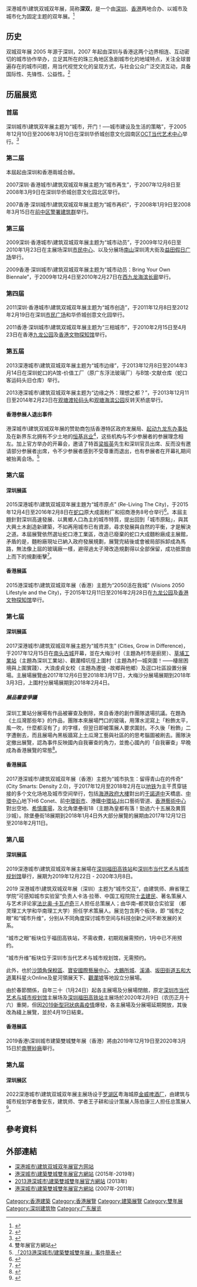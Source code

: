 {{Refimprove|time=2020-01-05T10:19:00+00:00}}
{{newsrelease|time=2014-09-26T15:06:59+00:00}}
深港城市\建筑双城双年展，简称'''深双'''，是一个由[[深圳|深圳]]、[[香港|香港]]两地合办、以城市及城市化为固定主题的双年展。<ref>{{Cite web |url=http://www.szhkbiennale.org/Subject/default.aspx?id=1 |title=深港城市\建築雙城雙年展-雙年展主旨 |access-date=2014-09-26 |archive-url=https://web.archive.org/web/20150303054238/http://www.szhkbiennale.org/Subject/default.aspx?id=1 |archive-date=2015-03-03 |dead-url=yes }}</ref>

== 历史 ==
双城双年展 2005 年源于深圳，2007 年起由深圳与香港这两个边界相连、互动密切的城市协作举办，立足其所在的珠三角地区急剧城市化的地域特点，关注全球普遍存在的城市问题，用当代视觉文化的呈现方式，与社会公众广泛交流互动，具备国际性、先锋性、公益性。<ref>{{Cite web|title=深港城市\建筑双城双年展|url=http://www.szhkbiennale.org.cn/About/|accessdate=|author=|date=|format=|publisher=|language=|archive-date=2020-05-05|archive-url=https://web.archive.org/web/20200505153019/http://www.szhkbiennale.org.cn/About/|dead-url=yes}}</ref>

== 历届展览 ==

=== 首届 ===
深圳城市\建筑双年展主题为“城市，开门！──城市建设及生活的策略”，于2005年12月10日至2006年3月10日在深圳华侨城创意文化园南区[[OCT当代艺术中心|OCT当代艺术中心]]举行。<ref>{{Cite web |url=http://site.douban.com/118088/room/776643/ |title=豆瓣網-深圳•香港城市\建筑双城双年展 |access-date=2014-09-26 |archive-date=2019-06-29 |archive-url=https://web.archive.org/web/20190629100548/https://site.douban.com/118088/room/776643/ |dead-url=no }}</ref>

===第二届===
本屆起由深圳和香港兩城合辦。

2007深圳·香港城市\建筑双城双年展主题为“城市再生”，于2007年12月8日至2008年3月9日在深圳华侨城创意文化园北区举行。

2007香港·深圳城市\建筑双城双年展主题为“城市再织”，于2008年1月9日至2008年3月15日在[[中區警署建築群|前中区警署建筑群]]举行。

===第三届===
2009深圳·香港城市\建筑双城双年展主题为“城市动员”，于2009年12月6日至2010年1月23日在主展场深圳[[市民中心_(深圳)|市民中心]]、以及分展场[[南山區|南山]]深圳湾大街及[[益田假日广场|益田假日广场]]举行。

2009香港·深圳城市\建筑双城双年展主题为“城市动员：Bring Your Own Biennale”，于2009年12月4日至2010年2月27日在[[西九龍海濱長廊|西九龙海滨长廊]]举行。

===第四届===
2011深圳·香港城市\建筑双城双年展主题为“城市创造”，于2011年12月8日至2012年2月19日在深圳[[市民中心_(深圳)|市民广场]]和华侨城创意文化园举行。

2011香港·深圳城市\建筑双城双年展主题为“三相城市”，于2010年2月15日至4月23日在香港[[九龍公園|九龙公园]]及[[香港文物探知館|香港文物探知馆]]举行。

===第五届===
2013深港城市\建筑双城双年展主题为“城市边缘”，于2013年12月8日至2014年3月14日在深圳蛇口的A馆-价值工厂（原广东浮法玻璃厂）与B馆-文献仓库（蛇口客运码头旧仓库）举行。

2013港深城市\建筑双城双年展主题为“边缘之外：理想之都？”，于2013年12月11日至2014年2月23日在[[觀塘碼頭|观塘渡轮码头]]和[[觀塘海濱花園|观塘海滨公园]]反转天桥底举行。

====香港参展人退出事件====

港深城市\建筑双城双年展的赞助商包括香港特区政府发展局、[[起動九龍東|起动九龙东办事处]]及在新界东北拥有不少土地的[[恒基兆業|恒基兆业]]<ref>雙年展官方網站</ref>，这些机构与不少参展者的参展理念相左。加上官方举办的开幕会，邀请了特首[[梁振英|梁振英]]先生和深圳官员出席、反而没有邀请部分参展者出席，令不少参展者感到不受尊重而退出，也有参展者在开幕礼期间被抬离会场。<ref>[https://www.facebook.com/notes/vangi-fong/2013%E6%B8%AF%E6%B7%B1%E5%9F%8E%E5%B8%82%E5%BB%BA%E7%AF%89%E9%9B%99%E5%9F%8E%E9%9B%99%E5%B9%B4%E5%B1%95%E4%BA%8B%E4%BB%B6%E7%B0%A1%E8%A1%A8/10151911504592713 「2013港深城市/建築雙城雙年展」事件簡表]</ref>

===第六届===
====深圳展區====
2015深港城市\建筑双城双年展主題为“城市原点” (Re-Living The City)，于2015年12月4日至2016年2月8日在[[蛇口|蛇口]]原大成面粉厂和招商港务8号仓举行<ref>{{Cite web |url=http://www.szhkbiennale.org/News/newsDe.aspx?id=10000744 |title=你看见了美，你就看见了未来——2015UABB上海发布会召开 |access-date=2015-08-31 |archive-url=https://web.archive.org/web/20150829022842/http://www.szhkbiennale.org/News/newsDe.aspx?id=10000744 |archive-date=2015-08-29 |dead-url=yes }}</ref>。本屆主題針對深圳高速發展、以異鄉人口為主的城市特質，提出回到「城市原點」，與其大興土木創造新建築，不如再用城市已有資源，尋求發展與自然的平衡，才是解決之道。本屆展覽依然選址蛇口港工業區，改造已廢棄的蛇口大成麵粉廠成主展館，矛盾的是，麵粉廠現址已納入政府發展規劃，展覽完結後或會被局部拆卸成為馬路，無法像上屆的玻璃廠一樣，避得過太子灣改造規劃得以全部保留，成功抵禦由上而下的規劃衝擊<ref>{{Cite web |url=http://www.hk01.com/%E5%A5%BD%E7%94%9F%E6%B4%BB/680/%E6%B7%B1%E5%9C%B3%E5%BB%BA%E7%AF%89%E9%9B%99%E5%B9%B4%E5%B1%95-1-%E4%B8%8D%E8%A6%81%E6%96%B0%E5%BB%BA%E7%AF%89-%E6%9C%AA%E4%BE%86%E5%9F%8E%E8%A6%8F%E5%80%A1%E5%8F%8D%E9%81%93%E8%80%8C%E8%A1%8C |title=香港01:【深圳建築雙年展（1）】不要新建築　未來城規倡反道而行 |access-date=2018-05-15 |archive-date=2019-06-29 |archive-url=https://web.archive.org/web/20190629181409/https://www.hk01.com/%E5%A5%BD%E7%94%9F%E6%B4%BB/680/%E6%B7%B1%E5%9C%B3%E5%BB%BA%E7%AF%89%E9%9B%99%E5%B9%B4%E5%B1%95-1-%E4%B8%8D%E8%A6%81%E6%96%B0%E5%BB%BA%E7%AF%89-%E6%9C%AA%E4%BE%86%E5%9F%8E%E8%A6%8F%E5%80%A1%E5%8F%8D%E9%81%93%E8%80%8C%E8%A1%8C |dead-url=no }}</ref>。

====香港展區====
2015港深城市\建筑双城双年展（香港）主题为“2050活在我城” (Visions 2050 Lifestyle and the City)，于2015年12月11日至2016年2月28日在[[九龍公園|九龙公园]]及[[香港文物探知館|香港文物探知馆]]举行。

=== 第七届 ===
====深圳展區====
2017深港城市\建筑双城双年展主题为“城市共生” (Cities, Grow in Difference)，于2017年12月15日在[[南头古城|南头古城]]开幕，並在大梅沙村（主題為村市是廚房）、[[草埔工業站|草埔工業站]]（主題為深圳工業站）、觀瀾樟坑徑上圍村（主題為村—城突圍！——棲居困境與上圍實踐）、大浪虔貞女校（主題為遷徙 -故鄉與他鄉）及逕口社區設置分展場。主展場展覽由2017年12月6日至2018年3月17日，大梅沙分展場展期到2018年3月3日，上圍村分展場展期到2018年2月4日。

=====展品審查爭議=====
深圳工業站分展場有作品被審查及刪除，來自香港的創作團隊退場抗議。在題為《土瓜灣那些年》的作品，團隊本來展場門口的玻璃，用薄水泥寫上「粉飾太平，風一吹，什麼都沒有了」的字樣，但翌日即被策展人要求圍封。不久後「粉飾」二字遭刪去，而且展場內黑板牆寫上土瓜灣工藝與社區的的思考腦圖被刷去。團隊決定撤出展覽，認為事件反映國內自我審查的角力，並擔心國內的「自我審查」早晚成為香港展覽的常態<ref>{{Cite web |url=https://thestandnews.com/art/%E6%B7%B1%E6%B8%AF%E5%BB%BA%E7%AF%89%E9%9B%99%E5%B9%B4%E5%B1%95%E5%86%8D%E7%88%86%E5%AF%A9%E6%9F%A5-%E8%A2%AB%E8%A6%81%E6%B1%82%E5%88%AA%E5%8E%BB-%E7%B2%89%E9%A3%BE%E5%A4%AA%E5%B9%B3-%E5%AD%97%E6%A8%A3-%E9%A6%99%E6%B8%AF%E8%97%9D%E8%A1%93%E5%AE%B6%E9%80%80%E5%87%BA%E6%8A%97%E8%AD%B0/ |title=深港建築雙年展再爆審查　被要求刪去「粉飾太平」字樣　香港藝術家退出抗議 |access-date=2018-01-24 |archive-date=2020-10-28 |archive-url=https://web.archive.org/web/20201028204655/https://www.thestandnews.com/art/%E6%B7%B1%E6%B8%AF%E5%BB%BA%E7%AF%89%E9%9B%99%E5%B9%B4%E5%B1%95%E5%86%8D%E7%88%86%E5%AF%A9%E6%9F%A5-%E8%A2%AB%E8%A6%81%E6%B1%82%E5%88%AA%E5%8E%BB-%E7%B2%89%E9%A3%BE%E5%A4%AA%E5%B9%B3-%E5%AD%97%E6%A8%A3-%E9%A6%99%E6%B8%AF%E8%97%9D%E8%A1%93%E5%AE%B6%E9%80%80%E5%87%BA%E6%8A%97%E8%AD%B0/ |dead-url=no }}</ref>。

====香港展區====
2017港深城市\建筑双城双年展（香港）主题为“城市执生：留得青山在的传奇” (City Smarts: Density 2.0)，于2017年12月至2018年2月在以[[港鐵|地铁]]为主干贯穿链接的多个文化场地及城市空间举行，包括[[海港政府大樓|海港政府大樓]]對出的[[干諾道中|干諾道中]]天橋底、[[中環中心|中環中心]]地下H6 Conet、前[[中環街市|中環街市]]、港鐵[[中環站|中環站]]J出口藝術管道、[[香港藝術中心|香港藝術中心]]對出空地、[[希慎廣場|希慎廣場]]，及北角堡壘街18（主題為皇都有落！勁過六十五展及異質沙城）。除堡壘街18展期到2018年1月4日外大部分展覽的展期由2017年12月12日至2018年2月11日。

=== 第八屆 ===
====深圳展區====
2019深港城市\建筑双城双年展主展場在[[福田站|深圳福田高铁站]]和[[当代艺术与城市规划展览馆_(深圳)|深圳市当代艺术与城市规划馆]]舉行，展期为2019年12月22日 - 2020年3月8日。

2019 深港城市\建筑双城双年展（深圳）主题为“城市交互”，由建筑师、麻省理工学院“可感知城市实验室”负责人卡洛·拉蒂、中国工程院院士[[孟建民_(建筑师)|孟建民]]、著名策展人与艺术评论家[[法比奥·卡瓦卢奇|法比奥·卡瓦卢奇]]三人担任总策展人；由华南–都灵联合实验室 （都灵理工大学和华南理工大学）担任学术策展人。展览包含两个板块，即 “城市之眼”和“城市升维”，分别从不同角度探讨城市空间与科技创新之间不断发展的关系。

“城市之眼”板块位于福田高铁站，不需收費，初期观展需预约，1月中已不用预约。

“城市升维”板块位于深圳市当代艺术与城市规划馆，无需预约。

此外，也於[[沙頭角保稅區|沙頭角保稅區]]、[[寶安國際藝展中心|寶安國際藝展中心]]、[[大鵬所城|大鵬所城]]、[[溪涌|溪涌]]、[[坂田街道|坂田街道]][[五和大道|五和大道]]萬科星火Online及星河領展天下、[[觀瀾墟|觀瀾墟]]等地設立分展場。

由於春節關係，自年三十（1月24日）起各主展場及分展場閉館，原定[[当代艺术与城市规划展览馆_(深圳)|深圳市当代艺术与城市规划馆]]主展场及[[福田站|深圳福田高铁站]]主展场於2020年2月9日（农历正月十六）重開，但因[[2019新型冠狀病毒疫情|2019新型冠狀病毒疫情]]爆發，各主展場及分展場延期開放，其後改為綫上展覽，並於4月19日結束。

====香港展區====
2019香港\深圳城市建築雙城雙年展（香港）將由2019年12月19日至2020年3月15日於[[南豐紗廠|南豐紗廠]]舉行。

=== 第九届 ===

==== 深圳展区 ====
2022深港城市\建筑双城双年展主展场设于[[罗湖区|罗湖区]]粤海城原[[金威啤酒|金威啤酒厂]]，由建筑与城市规划学者鲁安东，建筑师、学者王子耕和设计策展人陈伯康三人担任总策展人<ref>{{Cite web|title=【原创】定了！第九届深港城市建筑双城双年展策展团队公布|url=http://duchuang.sznews.com/content/2022-05/25/content_25149663.html|access-date=2022-06-06|work=读创}}</ref>。

==參考資料==
{{reflist}}
==外部連結==
*[https://web.archive.org/web/20191219052202/http://www.szhkbiennale.org.cn/ 深港城市\建筑双城双年展官方网站]
*[http://www.uabbhk.org 港深城市\建築雙城雙年展官方網站] {{Wayback|url=http://www.uabbhk.org/ |date=20191211035040 }} (2015年-2019年)
*[https://web.archive.org/web/20140816182804/http://www.uabb.hk/ 2013港深城市\建築雙城雙年展官方網站] (2013年)
*[http://www.hkszbiennale.org/ 港深城市\建築雙城雙年展官方網站] {{Wayback|url=http://www.hkszbiennale.org/ |date=20210128230203 }} (2007年-2011年)

[[Category:香港建築|Category:香港建築]]
[[Category:香港展覽|Category:香港展覽]]
[[Category:建築展覽|Category:建築展覽]]
[[Category:雙年展|Category:雙年展]]
[[Category:深圳建筑物|Category:深圳建筑物]]
[[Category:广东展览|Category:广东展览]]